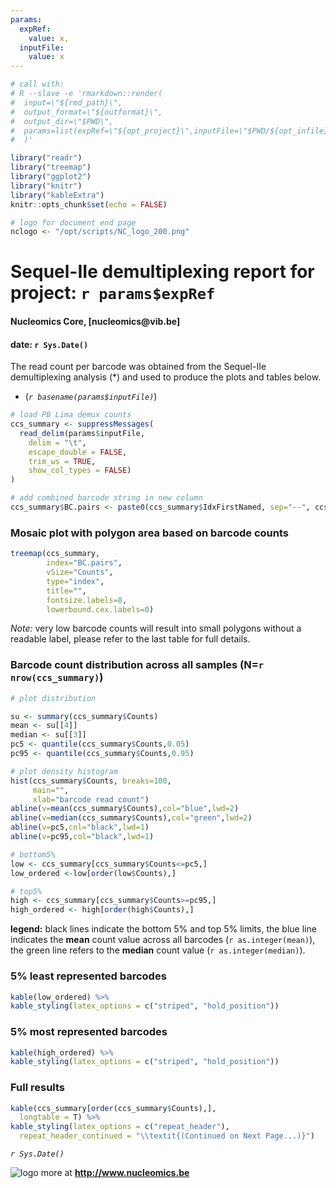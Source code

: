 ```yaml
---
params: 
  expRef: 
    value: x,
  inputFile:
    value: x
---
```


```r
# call with:
# R --slave -e 'rmarkdown::render(
#  input=\"${rmd_path}\", 
#  output_format=\"${outformat}\",
#  output_dir=\"$PWD\",
#  params=list(expRef=\"${opt_project}\",inputFile=\"$PWD/${opt_infile}\")
#  )'

library("readr")
library("treemap")
library("ggplot2")
library("knitr")
library("kableExtra")
knitr::opts_chunk$set(echo = FALSE)

# logo for document end page
nclogo <- "/opt/scripts/NC_logo_200.png"
```

# Sequel-IIe demultiplexing report for project: **`r params$expRef`**
#### Nucleomics Core, [nucleomics@vib.be]
#### date: `r Sys.Date()`

\bigskip

\bigskip

The read count per barcode was obtained from the Sequel-IIe demultiplexing analysis (*) and used to produce the plots and tables below.

* (*`r basename(params$inputFile)`*) 

```r
# load PB Lima demux counts
ccs_summary <- suppressMessages(
  read_delim(params$inputFile, 
    delim = "\t", 
    escape_double = FALSE, 
    trim_ws = TRUE, 
    show_col_types = FALSE)
)

# add combined barcode string in new column
ccs_summary$BC.pairs <- paste0(ccs_summary$IdxFirstNamed, sep="--", ccs_summary$IdxCombinedNamed, sep='')
```

### Mosaic plot with polygon area based on barcode counts 

```r
treemap(ccs_summary,
        index="BC.pairs",
        vSize="Counts",
        type="index",
        title="",
        fontsize.labels=8,
        lowerbound.cex.labels=0)
```

*Note:* very low barcode counts will result into small polygons without a readable label, please refer to the last table for full details.

\newpage

### Barcode count distribution across all samples (N=`r nrow(ccs_summary)`)

```r
# plot distribution

su <- summary(ccs_summary$Counts)
mean <- su[[4]]
median <- su[[3]]
pc5 <- quantile(ccs_summary$Counts,0.05)
pc95 <- quantile(ccs_summary$Counts,0.95)

# plot density histogram
hist(ccs_summary$Counts, breaks=100,
     main="",
     xlab="barcode read count")
abline(v=mean(ccs_summary$Counts),col="blue",lwd=2)
abline(v=median(ccs_summary$Counts),col="green",lwd=2)
abline(v=pc5,col="black",lwd=1)
abline(v=pc95,col="black",lwd=1)

# bottom5%
low <- ccs_summary[ccs_summary$Counts<=pc5,]
low_ordered <-low[order(low$Counts),]

# top5%
high <- ccs_summary[ccs_summary$Counts>=pc95,]
high_ordered <- high[order(high$Counts),]
```

**legend:** black lines indicate the bottom 5% and top 5% limits, the blue line indicates the **mean** count value across all barcodes (`r as.integer(mean)`), the green line refers to the **median** count value (`r as.integer(median)`).

### 5% least represented barcodes

```r
kable(low_ordered) %>%
kable_styling(latex_options = c("striped", "hold_position"))
```

### 5% most represented barcodes

```r
kable(high_ordered) %>%
kable_styling(latex_options = c("striped", "hold_position"))
```

\newpage

### Full results

\footnotesize

```r
kable(ccs_summary[order(ccs_summary$Counts),],
  longtable = T) %>%
kable_styling(latex_options = c("repeat_header"),
  repeat_header_continued = "\\textit{(Continued on Next Page...)}")
```

\normalsize

\bigskip

\bigskip

\bigskip

*`r Sys.Date()`*

![logo](`r nclogo`) more at **<http://www.nucleomics.be>**
